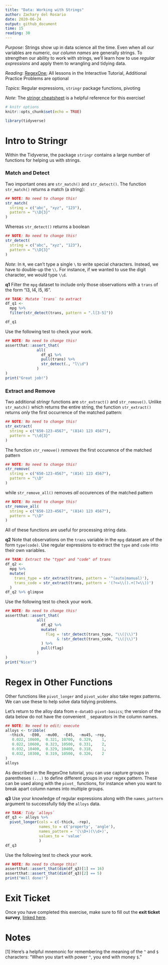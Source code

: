 ```yaml
---
title: "Data: Working with Strings"
author: Zachary del Rosario
date: 2020-06-24
output: github_document
time: 15
reading: 30
---
```


*Purpose*: Strings show up in data science all the time. Even when all our variables are numeric, our *column names* are generally strings. To strengthen our ability to work with strings, we'll learn how to use *regular expressions* and apply them to wrangling and tidying data.

*Reading*: [RegexOne](https://regexone.com/); All lessons in the Interactive Tutorial, Additional Practice Problems are optional

*Topics*: Regular expressions, `stringr` package functions, pivoting

*Note*: The [stringr cheatsheet](https://github.com/rstudio/cheatsheets/raw/master/strings.pdf) is a helpful reference for this exercise!

```r
# knitr options
knitr::opts_chunk$set(echo = TRUE)
```

```r
library(tidyverse)

```

# Intro to Stringr
<!-- -------------------------------------------------- -->

Within the Tidyverse, the package `stringr` contains a large number of functions for helping us with strings.

### Match and Detect
<!-- ------------------------- -->

Two important ones are `str_match()` and `str_detect()`. The function `str_match()` returns a match (a string):

```r
## NOTE: No need to change this!
str_match(
  string = c("abc", "xyz", "123"),
  pattern = "\\D{3}"
)
```

Whereas `str_detect()` returns a boolean

```r
## NOTE: No need to change this!
str_detect(
  string = c("abc", "xyz", "123"),
  pattern = "\\D{3}"
)
```

*Note*: In `R`, we can't type a single `\` to write special characters. Instead, we have to double-up the `\\`. For instance, if we wanted to use the digit character, we would type `\\d`.

__q1__ Filter the `mpg` dataset to include only those observations with a `trans` of the form "l3, l4, l5, l6".

```r
## TASK: Mutate `trans` to extract
df_q1 <-
  mpg %>%
  filter(str_detect(trans, pattern = ".l[3-5]"))

df_q1
```

Use the following test to check your work.

```r
## NOTE: No need to change this!
assertthat::assert_that(
              all(
                df_q1 %>%
                pull(trans) %>%
                str_detect(., "l\\d")
              )
)
print("Great job!")
```

### Extract and Remove
<!-- ------------------------- -->

Two additional stringr functions are `str_extract()` and `str_remove()`. Unlike `str_match()` which returns the entire string, the function `str_extract()` returns *only* the first occurrence of the matched pattern:

```r
## NOTE: No need to change this!
str_extract(
  string = c("650-123-4567", "(814) 123 4567"),
  pattern = "\\d{3}"
)
```

The function `str_remove()` *removes* the first occurence of the matched pattern

```r
## NOTE: No need to change this!
str_remove(
  string = c("650-123-4567", "(814) 123 4567"),
  pattern = "\\D"
)
```

while `str_remove_all()` removes *all* occurences of the matched pattern

```r
## NOTE: No need to change this!
str_remove_all(
  string = c("650-123-4567", "(814) 123 4567"),
  pattern = "\\D"
)
```

All of these functions are useful for processing string data.

__q2__ Note that observations on the `trans` variable in the `mpg` dataset are of the form `type(code)`. Use regular expressions to extract the `type` and `code` into their own variables.

```r
## TASK: Extract the "type" and "code" of trans
df_q2 <-
  mpg %>%
  mutate(
    trans_type = str_extract(trans, pattern = '^(auto|manual)'),
    trans_code = str_extract(trans, pattern = '(?<=\\().+(?=\\))')
  )
df_q2 %>% glimpse
```


Use the following test to check your work.

```r
## NOTE: No need to change this!
assertthat::assert_that(
              all(
                df_q2 %>%
                mutate(
                  flag = !str_detect(trans_type, "\\(|\\)")
                       & !str_detect(trans_code, "\\(|\\)")
                ) %>%
                pull(flag)
              )
)
print("Nice!")
```

# Regex in Other Functions
<!-- -------------------------------------------------- -->

Other functions like `pivot_longer` and `pivot_wider` also take regex patterns. We can use these to help solve data tidying problems.

Let's return to the alloy data from `e-data03-pivot-basics`; the version of the data below do not have the convenient `_` separators in the column names.

```r
## NOTE: No need to edit; execute
alloys <- tribble(
  ~thick,  ~E00,  ~mu00,  ~E45,  ~mu45, ~rep,
   0.022, 10600,  0.321, 10700,  0.329,    1,
   0.022, 10600,  0.323, 10500,  0.331,    2,
   0.032, 10400,  0.329, 10400,  0.318,    1,
   0.032, 10300,  0.319, 10500,  0.326,    2
)
alloys
```

As described in the RegexOne tutorial, you can use capture groups in parentheses `(...)` to define different groups in your regex pattern. These can be used along with the `pivot_` functions, for instance when you want to break apart column names into multiple groups.

__q3__ Use your knowledge of regular expressions along with the `names_pattern` argument to successfully tidy the `alloys` data.

```r
## TASK: Tidy `alloys`
df_q3 <- alloys %>%
  pivot_longer(cols = c(-thick, -rep),
               names_to = c('property', 'angle'),
               names_pattern = '(\\D+)(\\d+)',
               values_to = 'value'
               )
df_q3
```

Use the following test to check your work.

```r
## NOTE: No need to change this!
assertthat::assert_that(dim(df_q3)[1] == 16)
assertthat::assert_that(dim(df_q3)[2] == 5)
print("Well done!")
```

<!-- include-exit-ticket -->
# Exit Ticket
<!-- -------------------------------------------------- -->

Once you have completed this exercise, make sure to fill out the **exit ticket survey**, [linked here](https://docs.google.com/forms/d/e/1FAIpQLSeuq2LFIwWcm05e8-JU84A3irdEL7JkXhMq5Xtoalib36LFHw/viewform?usp=pp_url&entry.693978880=e-data06-strings-assignment.Rmd).

# Notes
<!-- -------------------------------------------------- -->

[1] Here's a helpful mnemonic for remembering the meaning of the `^` and `$` characters: "When you start with power `^`, you end with money `$`."
